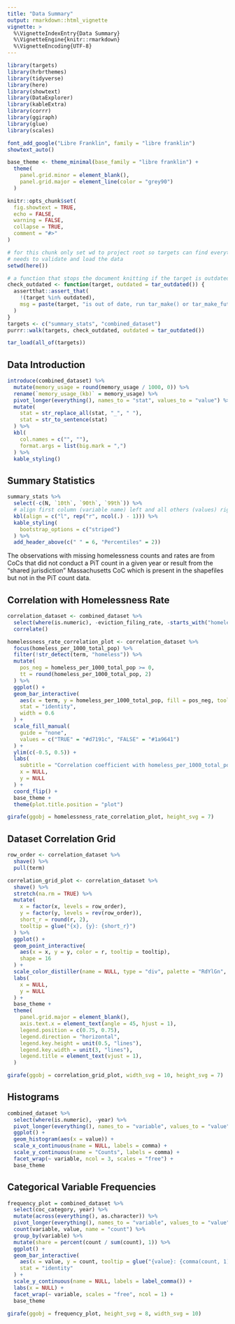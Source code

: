 ```yaml
---
title: "Data Summary"
output: rmarkdown::html_vignette
vignette: >
  %\VignetteIndexEntry{Data Summary}
  %\VignetteEngine{knitr::rmarkdown}
  %\VignetteEncoding{UTF-8}
---
```


```r
library(targets)
library(hrbrthemes)
library(tidyverse)
library(here)
library(showtext)
library(DataExplorer)
library(kableExtra)
library(corrr)
library(ggiraph)
library(glue)
library(scales)

font_add_google("Libre Franklin", family = "libre franklin")
showtext_auto()

base_theme <- theme_minimal(base_family = "libre franklin") +
  theme(
    panel.grid.minor = element_blank(),
    panel.grid.major = element_line(color = "grey90")
  )

knitr::opts_chunk$set(
  fig.showtext = TRUE,
  echo = FALSE,
  warning = FALSE,
  collapse = TRUE,
  comment = "#>"
)
```

```r
# for this chunk only set wd to project root so targets can find everything it
# needs to validate and load the data
setwd(here())

# a function that stops the document knitting if the target is outdated
check_outdated <- function(target, outdated = tar_outdated()) {
  assertthat::assert_that(
    !(target %in% outdated),
    msg = paste(target, "is out of date, run tar_make() or tar_make_future() to update it")
  )
}
targets <- c("summary_stats", "combined_dataset")
purrr::walk(targets, check_outdated, outdated = tar_outdated())

tar_load(all_of(targets))
```

## Data Introduction

```r
introduce(combined_dataset) %>%
  mutate(memory_usage = round(memory_usage / 1000, 0)) %>%
  rename(`memory_usage_(kb)` = memory_usage) %>%
  pivot_longer(everything(), names_to = "stat", values_to = "value") %>%
  mutate(
    stat = str_replace_all(stat, "_", " "),
    stat = str_to_sentence(stat)
  ) %>%
  kbl(
    col.names = c("", ""),
    format.args = list(big.mark = ",")
  ) %>%
  kable_styling()
```

## Summary Statistics
```r
summary_stats %>%
  select(-c(N, `10th`, `90th`, `99th`)) %>%
  # align first column (variable name) left and all others (values) right
  kbl(align = c("l", rep("r", ncol(.) - 1))) %>%
  kable_styling(
    bootstrap_options = c("striped")
  ) %>%
  add_header_above(c(" " = 6, "Percentiles" = 2))
```
The observations with missing homelessness counts and rates are from CoCs that did not conduct a PiT count in a given year or result from the "shared jurisdiction" Massachusetts CoC which is present in the shapefiles but not in the PiT count data.

## Correlation with Homelessness Rate
```r
correlation_dataset <- combined_dataset %>%
  select(where(is.numeric), -eviction_filing_rate, -starts_with("homeless_rate")) %>%
  correlate()
```

```r
homelessness_rate_correlation_plot <- correlation_dataset %>%
  focus(homeless_per_1000_total_pop) %>%
  filter(!str_detect(term, "homeless")) %>%
  mutate(
    pos_neg = homeless_per_1000_total_pop >= 0,
    tt = round(homeless_per_1000_total_pop, 2)
  ) %>%
  ggplot() +
  geom_bar_interactive(
    aes(x = term, y = homeless_per_1000_total_pop, fill = pos_neg, tooltip = tt),
    stat = "identity",
    width = 0.6
  ) +
  scale_fill_manual(
    guide = "none",
    values = c("TRUE" = "#d7191c", "FALSE" = "#1a9641")
  ) +
  ylim(c(-0.5, 0.5)) +
  labs(
    subtitle = "Correlation coefficient with homeless_per_1000_total_pop",
    x = NULL,
    y = NULL
  ) +
  coord_flip() +
  base_theme +
  theme(plot.title.position = "plot")

girafe(ggobj = homelessness_rate_correlation_plot, height_svg = 7)
```

## Dataset Correlation Grid
```r
row_order <- correlation_dataset %>%
  shave() %>%
  pull(term)

correlation_grid_plot <- correlation_dataset %>%
  shave() %>%
  stretch(na.rm = TRUE) %>%
  mutate(
    x = factor(x, levels = row_order),
    y = factor(y, levels = rev(row_order)),
    short_r = round(r, 2),
    tooltip = glue("{x}, {y}: {short_r}")
  ) %>%
  ggplot() +
  geom_point_interactive(
    aes(x = x, y = y, color = r, tooltip = tooltip),
    shape = 16
  ) +
  scale_color_distiller(name = NULL, type = "div", palette = "RdYlGn", limits = c(-1, 1)) +
  labs(
    x = NULL,
    y = NULL
  ) +
  base_theme +
  theme(
    panel.grid.major = element_blank(),
    axis.text.x = element_text(angle = 45, hjust = 1),
    legend.position = c(0.75, 0.75),
    legend.direction = "horizontal",
    legend.key.height = unit(0.5, "lines"),
    legend.key.width = unit(3, "lines"),
    legend.title = element_text(vjust = 1),
  )

girafe(ggobj = correlation_grid_plot, width_svg = 10, height_svg = 7)
```

## Histograms
```r
combined_dataset %>% 
  select(where(is.numeric), -year) %>% 
  pivot_longer(everything(), names_to = "variable", values_to = "value") %>% 
  ggplot() + 
  geom_histogram(aes(x = value)) +
  scale_x_continuous(name = NULL, labels = comma) +
  scale_y_continuous(name = "Counts", labels = comma) +
  facet_wrap(~ variable, ncol = 3, scales = "free") +
  base_theme
```

## Categorical Variable Frequencies
```r
frequency_plot = combined_dataset %>% 
  select(coc_category, year) %>% 
  mutate(across(everything(), as.character)) %>% 
  pivot_longer(everything(), names_to = "variable", values_to = "value") %>% 
  count(variable, value, name = "count") %>% 
  group_by(variable) %>%
  mutate(share = percent(count / sum(count), 1)) %>% 
  ggplot() + 
  geom_bar_interactive(
    aes(x = value, y = count, tooltip = glue("{value}: {comma(count, 1)} ({share})")),
    stat = "identity"
  ) +
  scale_y_continuous(name = NULL, labels = label_comma()) +
  labs(x = NULL) +
  facet_wrap(~ variable, scales = "free", ncol = 1) +
  base_theme

girafe(ggobj = frequency_plot, height_svg = 8, width_svg = 10)

```

